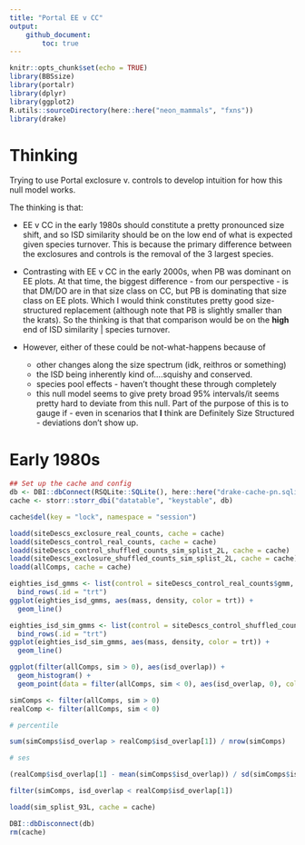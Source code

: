```yaml
---
title: "Portal EE v CC"
output: 
    github_document:
        toc: true
---
```


```r
knitr::opts_chunk$set(echo = TRUE)
library(BBSsize)
library(portalr)
library(dplyr)
library(ggplot2)
R.utils::sourceDirectory(here::here("neon_mammals", "fxns"))
library(drake)

```

# Thinking

Trying to use Portal exclosure v. controls to develop intuition for how this null model works.

The thinking is that:

- EE v CC in the early 1980s should constitute a pretty pronounced size shift, and so ISD similarity should be on the low end of what is expected given species turnover. This is because the primary difference between the exclosures and controls is the removal of the 3 largest species. 

- Contrasting with EE v CC in the early 2000s, when PB was dominant on EE plots. At that time, the biggest difference - from our perspective - is that DM/DO are in that size class on CC, but PB is dominating that size class on EE plots. Which I would think constitutes pretty good size-structured replacement (although note that PB is slightly smaller than the krats). So the thinking is that that comparison would be on the **high** end of ISD similarity | species turnover. 

- However, either of these could be not-what-happens because of
    - other changes along the size spectrum (idk, reithros or something)
    - the ISD being inherently kind of....squishy and conserved. 
    - species pool effects - haven't thought these through completely
    - this null model seems to give prety broad 95% intervals/it seems pretty hard to deviate from this null. Part of the purpose of this is to gauge if - even in scenarios that **I** think are Definitely Size Structured - deviations don't show up. 


# Early 1980s

```r


## Set up the cache and config
db <- DBI::dbConnect(RSQLite::SQLite(), here::here("drake-cache-pn.sqlite"), synchronous = NULL)
cache <- storr::storr_dbi("datatable", "keystable", db)

cache$del(key = "lock", namespace = "session")

loadd(siteDescs_exclosure_real_counts, cache = cache)
loadd(siteDescs_control_real_counts, cache = cache)
loadd(siteDescs_control_shuffled_counts_sim_splist_2L, cache = cache)
loadd(siteDescs_exclosure_shuffled_counts_sim_splist_2L, cache = cache)
loadd(allComps, cache = cache)

```


```r

eighties_isd_gmms <- list(control = siteDescs_control_real_counts$gmm, exclosure = siteDescs_exclosure_real_counts$gmm) %>%
  bind_rows(.id = "trt")
ggplot(eighties_isd_gmms, aes(mass, density, color = trt)) + 
  geom_line()

eighties_isd_sim_gmms <- list(control = siteDescs_control_shuffled_counts_sim_splist_2L$gmm, exclosure = siteDescs_exclosure_shuffled_counts_sim_splist_2L$gmm) %>%
  bind_rows(.id = "trt")
ggplot(eighties_isd_sim_gmms, aes(mass, density, color = trt)) + 
  geom_line() 

```

```r

ggplot(filter(allComps, sim > 0), aes(isd_overlap)) +
  geom_histogram() +
  geom_point(data = filter(allComps, sim < 0), aes(isd_overlap, 0), color = "red", size = 5)

simComps <- filter(allComps, sim > 0)
realComp <- filter(allComps, sim < 0)

# percentile

sum(simComps$isd_overlap > realComp$isd_overlap[1]) / nrow(simComps)

# ses 

(realComp$isd_overlap[1] - mean(simComps$isd_overlap)) / sd(simComps$isd_overlap)

filter(simComps, isd_overlap < realComp$isd_overlap[1])

loadd(sim_splist_93L, cache = cache)

```




```r

DBI::dbDisconnect(db)
rm(cache)

```
